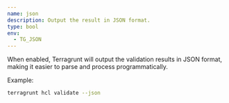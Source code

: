 ```yaml
---
name: json
description: Output the result in JSON format.
type: bool
env:
  - TG_JSON
---
```


When enabled, Terragrunt will output the validation results in JSON format, making it easier to parse and process programmatically.

Example:

```bash
terragrunt hcl validate --json
```
